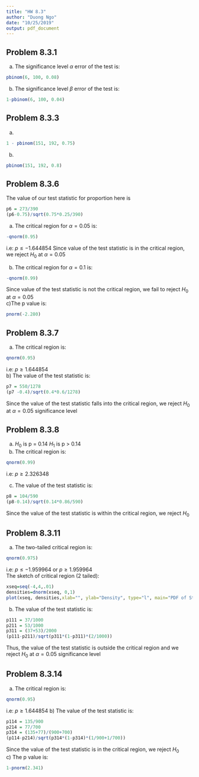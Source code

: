 ---
title: "HW 8.3"
author: "Duong Ngo"
date: "10/25/2019"
output: pdf_document
---
## Problem 8.3.1
a) The significance level $\alpha$ error of the test is:
```{r}
pbinom(6, 100, 0.08)
```
b) The significance level $\beta$ error of the test is:
```{r}
1-pbinom(6, 100, 0.04)
```

## Problem 8.3.3
a)
```{r}
1 - pbinom(151, 192, 0.75)
```
b)
```{r}
pbinom(151, 192, 0.8)
```

## Problem 8.3.6
The value of our test statistic for proportion here is
```{r}
p6 = 273/390
(p6-0.75)/sqrt(0.75*0.25/390)
```
a) The critical region for  $\alpha = 0.05$ is:
```{r}
-qnorm(0.95)
```
i.e: $p\leq-1.644854$
Since value of the test statistic is in the critical region, we reject $H_0$ at $\alpha = 0.05$

b) The critical region for  $\alpha = 0.1$ is:
```{r}
-qnorm(0.99)
```
Since value of the test statistic is not the critical region, we fail to reject $H_0$ at $\alpha = 0.05$  
c)The p value is:
```{r}
pnorm(-2.280)
```

## Problem 8.3.7
a) The critical region is:
```{r}
qnorm(0.95)
```
i.e: $p\geq 1.644854$  
b) The value of the test statistic is:
```{r}
p7 = 550/1278
(p7 -0.4)/sqrt(0.4*0.6/1278)
```
Since the value of the test statistic falls into the critical region, we reject $H_0$ at $\alpha=0.05$ significance level

## Problem 8.3.8
a)  
$H_0$ is p = 0.14
$H_1$ is p > 0.14
b) The critical region is:
```{r}
qnorm(0.99)
```
i.e: $p\geq2.326348$  

c) The value of the test statistic is:
```{r}
p8 = 104/590
(p8-0.14)/sqrt(0.14*0.86/590)
```
Since the value of the test statistic is within the critical region, we reject $H_0$

## Problem 8.3.11
a)
The two-tailed critical region is:
```{r}
qnorm(0.975)
```
i.e: $p\leq - 1.959964$ or $p\geq  1.959964$  
The sketch of critical region (2 tailed):
```{r, out.width="300px", out.height="300px"}
xseq=seq(-4,4,.01)
densities=dnorm(xseq, 0,1)
plot(xseq, densities,xlab="", ylab="Density", type="l", main="PDF of Standard Normal")
```

b) The value of the test statistic is:
```{r}
p111 = 37/1000
p211 = 53/1000
p311 = (37+53)/2000
(p111-p211)/sqrt(p311*(1-p311)*(2/1000))
```
Thus, the value of the test statistic is outside the critical region and we reject $H_0$ at $\alpha = 0.05$ significance level

## Problem 8.3.14
a) The critical region is:
```{r}
qnorm(0.95)
```
i.e: $p\geq 1.644854$
b) The value of the test statistic is:
```{r}
p114 = 135/900
p214 = 77/700
p314 = (135+77)/(900+700)
(p114-p214)/sqrt(p314*(1-p314)*(1/900+1/700))
```
Since the value of the test statistic is in the critical region, we reject $H_0$  
c) The p value is:
```{r}
1-pnorm(2.341)
```